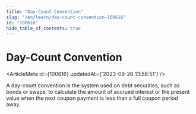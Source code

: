 ```yaml
---
title: "Day-Count Convention"
slug: "/en/learn/day-count-convention-100616"
id: "100616"
hide_table_of_contents: true
---
```



# Day-Count Convention

<ArticleMeta id={100616} updatedAt={'2023-09-26 13:58:51'} />
<div className='border-solid border-b border-t-0 my-4 border-[var(--ifm-color-gray-300)]' />

A day-count convention is the system used on debt securities, such as bonds or swaps, to calculate the amount of accrued interest or the present value when the next coupon payment is less than a full coupon period away.
